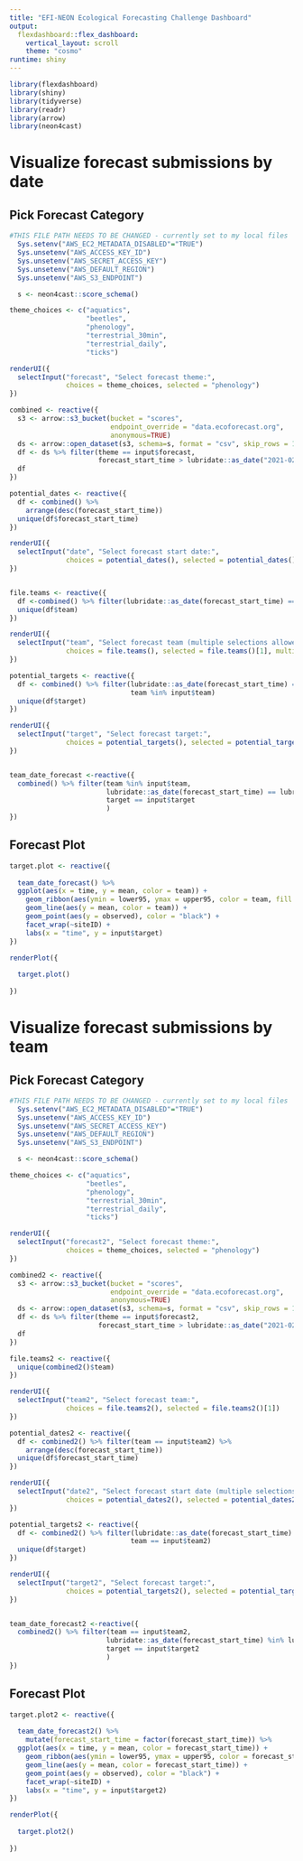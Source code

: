 ```yaml
---
title: "EFI-NEON Ecological Forecasting Challenge Dashboard"
output: 
  flexdashboard::flex_dashboard:
    vertical_layout: scroll
    theme: "cosmo"
runtime: shiny
---
```

```r
library(flexdashboard)
library(shiny)
library(tidyverse)
library(readr)
library(arrow)
library(neon4cast)
```

Visualize forecast submissions by date
=======================================================================

Pick Forecast Category {.sidebar}
-----------------------------------------------------------------------

```r
#THIS FILE PATH NEEDS TO BE CHANGED - currently set to my local files
  Sys.setenv("AWS_EC2_METADATA_DISABLED"="TRUE")
  Sys.unsetenv("AWS_ACCESS_KEY_ID")
  Sys.unsetenv("AWS_SECRET_ACCESS_KEY")
  Sys.unsetenv("AWS_DEFAULT_REGION")
  Sys.unsetenv("AWS_S3_ENDPOINT")

  s <- neon4cast::score_schema()

theme_choices <- c("aquatics", 
                   "beetles", 
                   "phenology", 
                   "terrestrial_30min", 
                   "terrestrial_daily", 
                   "ticks")

renderUI({
  selectInput("forecast", "Select forecast theme:", 
              choices = theme_choices, selected = "phenology")
})

combined <- reactive({
  s3 <- arrow::s3_bucket(bucket = "scores",
                         endpoint_override = "data.ecoforecast.org",
                         anonymous=TRUE)
  ds <- arrow::open_dataset(s3, schema=s, format = "csv", skip_rows = 1)
  df <- ds %>% filter(theme == input$forecast,
                      forecast_start_time > lubridate::as_date("2021-02-01")) %>% collect()
  df
})

potential_dates <- reactive({
  df <- combined() %>% 
    arrange(desc(forecast_start_time))
  unique(df$forecast_start_time)
})

renderUI({
  selectInput("date", "Select forecast start date:", 
              choices = potential_dates(), selected = potential_dates()[1])
})


file.teams <- reactive({
  df <-combined() %>% filter(lubridate::as_date(forecast_start_time) == lubridate::as_date(input$date))
  unique(df$team)
})

renderUI({
  selectInput("team", "Select forecast team (multiple selections allowed):", 
              choices = file.teams(), selected = file.teams()[1], multiple = TRUE)
})

potential_targets <- reactive({
  df <- combined() %>% filter(lubridate::as_date(forecast_start_time) == lubridate::as_date(input$date),
                              team %in% input$team)
  unique(df$target)
})

renderUI({
  selectInput("target", "Select forecast target:", 
              choices = potential_targets(), selected = potential_targets()[1])
})


team_date_forecast <-reactive({
  combined() %>% filter(team %in% input$team,
                        lubridate::as_date(forecast_start_time) == lubridate::as_date(input$date),
                        target == input$target
                        )
})
```

Forecast Plot 
-------------------------------------

```r
target.plot <- reactive({
  
  team_date_forecast() %>% 
  ggplot(aes(x = time, y = mean, color = team)) +
    geom_ribbon(aes(ymin = lower95, ymax = upper95, color = team, fill = team), alpha = 0.3) +
    geom_line(aes(y = mean, color = team)) +
    geom_point(aes(y = observed), color = "black") +
    facet_wrap(~siteID) +
    labs(x = "time", y = input$target)
})

renderPlot({
  
  target.plot()
  
})
```

Visualize forecast submissions by team
=======================================================================

Pick Forecast Category {.sidebar}
-----------------------------------------------------------------------

```r

#THIS FILE PATH NEEDS TO BE CHANGED - currently set to my local files
  Sys.setenv("AWS_EC2_METADATA_DISABLED"="TRUE")
  Sys.unsetenv("AWS_ACCESS_KEY_ID")
  Sys.unsetenv("AWS_SECRET_ACCESS_KEY")
  Sys.unsetenv("AWS_DEFAULT_REGION")
  Sys.unsetenv("AWS_S3_ENDPOINT")

  s <- neon4cast::score_schema()

theme_choices <- c("aquatics", 
                   "beetles", 
                   "phenology", 
                   "terrestrial_30min", 
                   "terrestrial_daily", 
                   "ticks")

renderUI({
  selectInput("forecast2", "Select forecast theme:", 
              choices = theme_choices, selected = "phenology")
})

combined2 <- reactive({
  s3 <- arrow::s3_bucket(bucket = "scores",
                         endpoint_override = "data.ecoforecast.org",
                         anonymous=TRUE)
  ds <- arrow::open_dataset(s3, schema=s, format = "csv", skip_rows = 1)
  df <- ds %>% filter(theme == input$forecast2,
                      forecast_start_time > lubridate::as_date("2021-02-01")) %>% collect()
  df
})

file.teams2 <- reactive({
  unique(combined2()$team)
})

renderUI({
  selectInput("team2", "Select forecast team:", 
              choices = file.teams2(), selected = file.teams2()[1])
})

potential_dates2 <- reactive({
  df <- combined2() %>% filter(team == input$team2) %>% 
    arrange(desc(forecast_start_time))
  unique(df$forecast_start_time)
})

renderUI({
  selectInput("date2", "Select forecast start date (multiple selections allowed):", 
              choices = potential_dates2(), selected = potential_dates2()[1], multiple = TRUE)
})

potential_targets2 <- reactive({
  df <- combined2() %>% filter(lubridate::as_date(forecast_start_time) %in% lubridate::as_date(input$date2),
                              team == input$team2)
  unique(df$target)
})

renderUI({
  selectInput("target2", "Select forecast target:", 
              choices = potential_targets2(), selected = potential_targets2()[1])
})


team_date_forecast2 <-reactive({
  combined2() %>% filter(team == input$team2,
                        lubridate::as_date(forecast_start_time) %in% lubridate::as_date(input$date2),
                        target == input$target2
                        )
})

```

Forecast Plot 
-------------------------------------

```r
target.plot2 <- reactive({
  
  team_date_forecast2() %>% 
    mutate(forecast_start_time = factor(forecast_start_time)) %>% 
  ggplot(aes(x = time, y = mean, color = forecast_start_time)) +
    geom_ribbon(aes(ymin = lower95, ymax = upper95, color = forecast_start_time, fill = forecast_start_time), alpha = 0.3) +
    geom_line(aes(y = mean, color = forecast_start_time)) +
    geom_point(aes(y = observed), color = "black") +
    facet_wrap(~siteID) +
    labs(x = "time", y = input$target2)
})

renderPlot({
  
  target.plot2()
  
})
```
